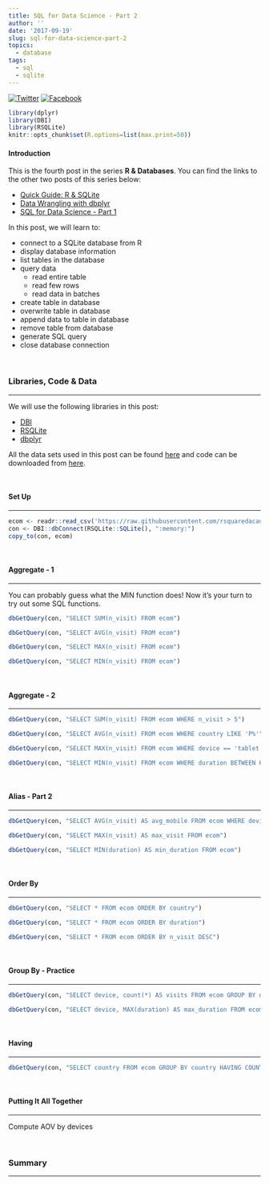 ```yaml
---
title: SQL for Data Science - Part 2
author: ''
date: '2017-09-19'
slug: sql-for-data-science-part-2
topics:
  - database
tags:
  - sql
  - sqlite
---
```


[![Twitter](http://i.imgur.com/tXSoThF.png)](https://twitter.com/login?redirect_after_login=%2Fhome%3Fstatus)
[![Facebook](http://i.imgur.com/P3YfQoD.png)](https://www.facebook.com/sharer/sharer.php?u=)

```r
library(dplyr)
library(DBI)
library(RSQLite)
knitr::opts_chunk$set(R.options=list(max.print=50))
```

#### Introduction

This is the fourth post in the series **R & Databases**. You can find the links to the other two posts of this series below:

- [Quick Guide: R & SQLite](https://rsquaredacademy.github.io/blog/post/quick-guide-r-sqlite/)
- [Data Wrangling with dbplyr](https://rsquaredacademy.github.io/blog/post/data-wrangling-with-dbplyr)
- [SQL for Data Science - Part 1](https://rsquaredacademy.github.io/blog/post/sql-for-data-science-part-1)

In this post, we will learn to:

- connect to a SQLite database from R
- display database information
- list tables in the database
- query data 
    - read entire table
    - read few rows
    - read data in batches
- create table in database
- overwrite table in database
- append data to table in database
- remove table from database
- generate SQL query
- close database connection

<br>

### Libraries, Code & Data

<hr>

We will use the following libraries in this post:

- [DBI](http://readr.tidyverse.org/)
- [RSQLite](https://rstats-db.github.io/RSQLite/)
- [dbplyr](http://dbplyr.tidyverse.org/)

All the data sets used in this post can be found [here](https://github.com/rsquaredacademy/datasets) and code can be downloaded from [here](https://gist.github.com/rsquaredacademy/691dba8e13873c648bfdb91aba65d4d7).

<br>

#### Set Up

<hr>

```r
ecom <- readr::read_csv('https://raw.githubusercontent.com/rsquaredacademy/datasets/master/web.csv')
con <- DBI::dbConnect(RSQLite::SQLite(), ":memory:")
copy_to(con, ecom)
```

<br>

#### Aggregate - 1

<hr>

You can probably guess what the MIN function does! Now it's your turn to try out some SQL functions.

```r
dbGetQuery(con, "SELECT SUM(n_visit) FROM ecom")
```

```r
dbGetQuery(con, "SELECT AVG(n_visit) FROM ecom")
```

```r
dbGetQuery(con, "SELECT MAX(n_visit) FROM ecom")
```

```r
dbGetQuery(con, "SELECT MIN(n_visit) FROM ecom")
```

<br>

#### Aggregate - 2

<hr>

```r
dbGetQuery(con, "SELECT SUM(n_visit) FROM ecom WHERE n_visit > 5")
```

```r
dbGetQuery(con, "SELECT AVG(n_visit) FROM ecom WHERE country LIKE 'P%'")
```

```r
dbGetQuery(con, "SELECT MAX(n_visit) FROM ecom WHERE device == 'tablet'")
```

```r
dbGetQuery(con, "SELECT MIN(n_visit) FROM ecom WHERE duration BETWEEN 600 AND 900")
```

<br>

#### Alias - Part 2

<hr>

```r
dbGetQuery(con, "SELECT AVG(n_visit) AS avg_mobile FROM ecom WHERE device == 'mobile'")
```

```r
dbGetQuery(con, "SELECT MAX(n_visit) AS max_visit FROM ecom")
```

```r
dbGetQuery(con, "SELECT MIN(duration) AS min_duration FROM ecom")
```

<br>

#### Order By

<hr>

```r
dbGetQuery(con, "SELECT * FROM ecom ORDER BY country")
```

```r
dbGetQuery(con, "SELECT * FROM ecom ORDER BY duration")
```

```r
dbGetQuery(con, "SELECT * FROM ecom ORDER BY n_visit DESC")
```

<br>

#### Group By - Practice

<hr>

```r
dbGetQuery(con, "SELECT device, count(*) AS visits FROM ecom GROUP BY device ORDER by visits DESC ")
```

```r
dbGetQuery(con, "SELECT device, MAX(duration) AS max_duration FROM ecom GROUP BY device ORDER by max_duration DESC ")
```

<br>

#### Having

<hr>

```r
dbGetQuery(con, "SELECT country FROM ecom GROUP BY country HAVING COUNT(*) > 10")
```

<br>

#### Putting It All Together

<hr>

Compute AOV by devices

<br>

### Summary

<hr>

<br>

